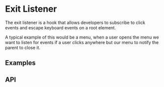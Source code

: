 
<Meta of={ExitListenerStories} />

# Exit Listener

The exit listener is a hook that allows developers to subscribe to
click events and escape keyboard events on a root element.

A typical example of this would be a menu, when a user opens the menu we want
to listen for events if a user clicks anywhere but our menu to notify
the parent to close it.

## Examples
<ToggleCanvas of={ExitListenerStories.Simple} />

## API
<ParametersTable type="hooks" name="useExitListener" />
